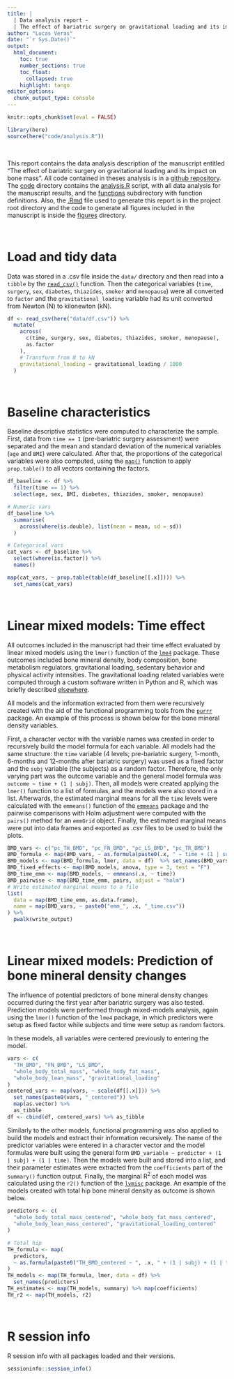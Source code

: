 ```yaml
---
title: | 
  | Data analysis report - 
  | The effect of bariatric surgery on gravitational loading and its impact on bone mass
author: "Lucas Veras"
date: "`r Sys.Date()`"
output: 
  html_document:
    toc: true
    number_sections: true
    toc_float: 
      collapsed: true
    highlight: tango
editor_options: 
  chunk_output_type: console
---
```


```r
knitr::opts_chunk$set(eval = FALSE)
```

```r
library(here)
source(here("code/analysis.R"))
```

<br> 

This report contains the data analysis description of the manuscript entitled "The effect of bariatric surgery on gravitational loading and its impact on bone mass". All code contained in theses analysis is in a [github repository](https://github.com/verasls/BaSEIB_bariatric_surgery_bone_health). The [code](https://github.com/verasls/BaSEIB_bariatric_surgery_bone_health/tree/main/code) directory contains the [analysis.R](https://github.com/verasls/BaSEIB_bariatric_surgery_bone_health/blob/main/code/analysis.R) script, with all data analysis for the manuscript results, and the [functions](https://github.com/verasls/BaSEIB_bariatric_surgery_bone_health/tree/main/code/functions) subdirectory with function definitions. Also, the [.Rmd](https://github.com/verasls/BaSEIB_bariatric_surgery_bone_health/blob/main/report.Rmd) file used to generate this report is in the project root directory and the code to generate all figures included in the manuscript is inside the [figures](https://github.com/verasls/BaSEIB_bariatric_surgery_bone_health/tree/main/figures) directory.

<br> 

# Load and tidy data

Data was stored in a .csv file inside the `data/` directory and then read into a `tibble` by the [`read_csv()`](https://readr.tidyverse.org/reference/read_delim.html) function. Then the categorical variables (`time`, `surgery`, `sex`, `diabetes`, `thiazides`, `smoker` and `menopause`) were all converted to `factor` and the `gravitational_loading` variable had its unit converted from Newton (N) to kilonewton (kN).

```r
df <- read_csv(here("data/df.csv")) %>%
  mutate(
    across(
      c(time, surgery, sex, diabetes, thiazides, smoker, menopause),
      as.factor
    ),
    # Transform from N to kN
    gravitational_loading = gravitational_loading / 1000
  )
```

<br>

# Baseline characteristics

Baseline descriptive statistics were computed to characterize the sample. First, data from `time == 1` (pre-bariatric surgery assessment) were separated and the mean and standard deviation of the numerical variables (`age` and `BMI`) were calculated. After that, the proportions of the categorical variables were also computed, using the [`map()`](https://purrr.tidyverse.org/reference/map.html) function to apply `prop.table()` to all vectors containing the factors.

```r
df_baseline <- df %>%
  filter(time == 1) %>%
  select(age, sex, BMI, diabetes, thiazides, smoker, menopause)

# Numeric vars
df_baseline %>%
  summarise(
    across(where(is.double), list(mean = mean, sd = sd))
  )

# Categorical vars
cat_vars <- df_baseline %>%
  select(where(is.factor)) %>%
  names()

map(cat_vars, ~ prop.table(table(df_baseline[[.x]]))) %>%
  set_names(cat_vars)
```

<br>

# Linear mixed models: Time effect

All outcomes included in the manuscript had their time effect evaluated by linear mixed models using the `lmer()` function of the [`lme4`](https://cran.r-project.org/web/packages/lme4/index.html) package. These outcomes included bone mineral density, body composition, bone metabolism regulators, gravitational loading, sedentary behavior and physical activity intensities. The gravitational loading related variables were computed through a custom software written in Python and R, which was briefly described [elsewhere](https://github.com/verasls/daily_GRF).

All models and the information extracted from them were recursively created with the aid of the functional programming tools from the [`purrr`](https://purrr.tidyverse.org) package. An example of this process is shown below for the bone mineral density variables.

First, a character vector with the variable names was created in order to recursively build the model formula for each variable. All models had the same structure: the `time` variable (4 levels; pre-bariatric surgery, 1-month, 6-months and 12-months after bariatric surgery) was used as a fixed factor and the `subj` variable (the subjects) as a random factor. Therefore, the only varying part was the outcome variable and the general model formula was `outcome ~ time + (1 | subj)`. Then, all models were created applying the `lmer()` function to a list of formulas, and the models were also stored in a list. Afterwards, the estimated marginal means for all the `time` levels were calculated with the `emmeans()` function of the [`emmeans`](https://cran.r-project.org/web/packages/emmeans/index.html) package and the pairwise comparisons with Holm adjustment were computed with the `pairs()` method for an `emmGrid` object. Finally, the estimated marginal means were put into data frames and exported as .csv files to be used to build the plots.

```r
BMD_vars <- c("pc_TH_BMD", "pc_FN_BMD", "pc_LS_BMD", "pc_TR_BMD")
BMD_formula <- map(BMD_vars, ~ as.formula(paste0(.x, " ~ time + (1 | subj)")))
BMD_models <- map(BMD_formula, lmer, data = df)  %>% set_names(BMD_vars)
BMD_fixed_effects <- map(BMD_models, anova, type = 3, test = "F")
BMD_time_emm <- map(BMD_models, ~ emmeans(.x, ~ time))
BMD_pairwise <- map(BMD_time_emm, pairs, adjust = "holm")
# Write estimated marginal means to a file
list(
  data = map(BMD_time_emm, as.data.frame),
  name = map(BMD_vars, ~ paste0("emm_", .x, "_time.csv"))
) %>%
  pwalk(write_output)
```

<br>

# Linear mixed models: Prediction of bone mineral density changes

The influence of potential predictors of bone mineral density changes occurred during the first year after bariatric surgery was also tested. Prediction models were performed through mixed-models analysis, again using the `lmer()` function of the `lme4` package, in which predictors were setup as fixed factor while subjects and time were setup as random factors.

In these models, all variables were centered previously to entering the model.

```r
vars <- c(
  "TH_BMD", "FN_BMD", "LS_BMD",
  "whole_body_total_mass", "whole_body_fat_mass",
  "whole_body_lean_mass", "gravitational_loading"
)
centered_vars <- map(vars, ~ scale(df[[.x]])) %>%
  set_names(paste0(vars, "_centered")) %>%
  map(as.vector) %>%
  as_tibble
df <- cbind(df, centered_vars) %>% as_tibble
```
Similarly to the other models, functional programming was also applied to build the models and extract their information recursively. The name of the predictor variables were entered in a character vector and the model formulas were built using the general form `BMD_variable ~ predictor + (1 | subj) + (1 | time)`. Then the models were built and stored into a list, and their parameter estimates were extracted from the `coefficients` part of the `summary()` function output. Finally, the marginal R^2^ of each model was calculated using the `r2()` function of the [`lvmisc`](https://lveras.com/lvmisc/) package. An example of the models created with total hip bone mineral density as outcome is shown below.

```r
predictors <- c(
  "whole_body_total_mass_centered", "whole_body_fat_mass_centered",
  "whole_body_lean_mass_centered", "gravitational_loading_centered"
)

# Total hip
TH_formula <- map(
  predictors,
  ~ as.formula(paste0("TH_BMD_centered ~ ", .x, " + (1 | subj) + (1 | time)"))
)
TH_models <- map(TH_formula, lmer, data = df) %>%
  set_names(predictors)
TH_estimates <- map(TH_models, summary) %>% map(coefficients)
TH_r2 <- map(TH_models, r2)
```
<br>

# R session info

R session info with all packages loaded and their versions.

```r
sessioninfo::session_info()
```
